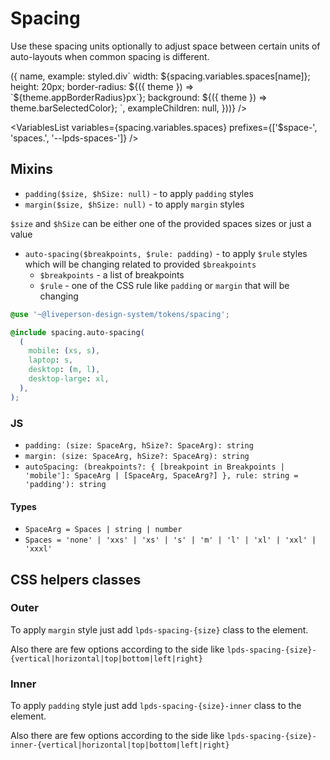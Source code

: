 


<Meta title="Tokens/Spacing" />

# Spacing

Use these spacing units optionally to adjust space between certain units of auto-layouts when common spacing is different.

<Preview>
  <TypographyPreview
    items={Object.keys(spacing.variables.spaces).map(name => ({
      name,
      example: styled.div`
        width: ${spacing.variables.spaces[name]};
        height: 20px;
        border-radius: ${({ theme }) => `${theme.appBorderRadius}px`};
        background: ${({ theme }) => theme.barSelectedColor};
      `,
      exampleChildren: null,
    }))}
  />
</Preview>

<VariablesList
  variables={spacing.variables.spaces}
  prefixes={['$space-', 'spaces.', '--lpds-spaces-']}
/>

## Mixins

- `padding($size, $hSize: null)` - to apply `padding` styles
- `margin($size, $hSize: null)` - to apply `margin` styles

`$size` and `$hSize` can be either one of the provided spaces sizes or just a value

- `auto-spacing($breakpoints, $rule: padding)` - to apply `$rule` styles which will be changing related to provided `$breakpoints`
  - `$breakpoints` - a list of breakpoints
  - `$rule` - one of the CSS rule like `padding` or `margin` that will be changing

```css
@use '~@liveperson-design-system/tokens/spacing';

@include spacing.auto-spacing(
  (
    mobile: (xs, s),
    laptop: s,
    desktop: (m, l),
    desktop-large: xl,
  ),
);
```

### JS

- `padding: (size: SpaceArg, hSize?: SpaceArg): string`
- `margin: (size: SpaceArg, hSize?: SpaceArg): string`
- `autoSpacing: (breakpoints?: { [breakpoint in Breakpoints | 'mobile']: SpaceArg | [SpaceArg, SpaceArg?] }, rule: string = 'padding'): string`

#### Types

- `SpaceArg = Spaces | string | number`
- `Spaces = 'none' | 'xxs' | 'xs' | 's' | 'm' | 'l' | 'xl' | 'xxl' | 'xxxl'`

## CSS helpers classes

### Outer

To apply `margin` style just add `lpds-spacing-{size}` class to the element.

Also there are few options according to the side like `lpds-spacing-{size}-{vertical|horizontal|top|bottom|left|right}`

### Inner

To apply `padding` style just add `lpds-spacing-{size}-inner` class to the element.

Also there are few options according to the side like `lpds-spacing-{size}-inner-{vertical|horizontal|top|bottom|left|right}`
